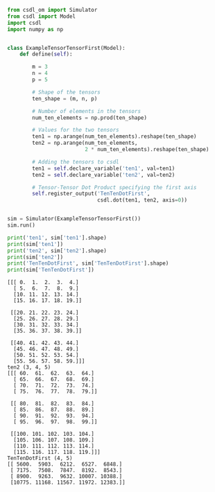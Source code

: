 ```py
from csdl_om import Simulator
from csdl import Model
import csdl
import numpy as np


class ExampleTensorTensorFirst(Model):
    def define(self):

        m = 3
        n = 4
        p = 5

        # Shape of the tensors
        ten_shape = (m, n, p)

        # Number of elements in the tensors
        num_ten_elements = np.prod(ten_shape)

        # Values for the two tensors
        ten1 = np.arange(num_ten_elements).reshape(ten_shape)
        ten2 = np.arange(num_ten_elements,
                         2 * num_ten_elements).reshape(ten_shape)

        # Adding the tensors to csdl
        ten1 = self.declare_variable('ten1', val=ten1)
        ten2 = self.declare_variable('ten2', val=ten2)

        # Tensor-Tensor Dot Product specifying the first axis
        self.register_output('TenTenDotFirst',
                             csdl.dot(ten1, ten2, axis=0))


sim = Simulator(ExampleTensorTensorFirst())
sim.run()

print('ten1', sim['ten1'].shape)
print(sim['ten1'])
print('ten2', sim['ten2'].shape)
print(sim['ten2'])
print('TenTenDotFirst', sim['TenTenDotFirst'].shape)
print(sim['TenTenDotFirst'])
```


```ten1 (3, 4, 5)
[[[ 0.  1.  2.  3.  4.]
  [ 5.  6.  7.  8.  9.]
  [10. 11. 12. 13. 14.]
  [15. 16. 17. 18. 19.]]

 [[20. 21. 22. 23. 24.]
  [25. 26. 27. 28. 29.]
  [30. 31. 32. 33. 34.]
  [35. 36. 37. 38. 39.]]

 [[40. 41. 42. 43. 44.]
  [45. 46. 47. 48. 49.]
  [50. 51. 52. 53. 54.]
  [55. 56. 57. 58. 59.]]]
ten2 (3, 4, 5)
[[[ 60.  61.  62.  63.  64.]
  [ 65.  66.  67.  68.  69.]
  [ 70.  71.  72.  73.  74.]
  [ 75.  76.  77.  78.  79.]]

 [[ 80.  81.  82.  83.  84.]
  [ 85.  86.  87.  88.  89.]
  [ 90.  91.  92.  93.  94.]
  [ 95.  96.  97.  98.  99.]]

 [[100. 101. 102. 103. 104.]
  [105. 106. 107. 108. 109.]
  [110. 111. 112. 113. 114.]
  [115. 116. 117. 118. 119.]]]
TenTenDotFirst (4, 5)
[[ 5600.  5903.  6212.  6527.  6848.]
 [ 7175.  7508.  7847.  8192.  8543.]
 [ 8900.  9263.  9632. 10007. 10388.]
 [10775. 11168. 11567. 11972. 12383.]]
```
